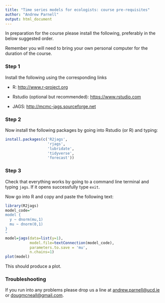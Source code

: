 ```yaml
---
title: "Time series models for ecologists: course pre-requisites"
author: "Andrew Parnell"
output: html_document
---
```


In preparation for the course please install the following, preferably in the below suggested order.

Remember you will need to bring your own personal computer for the duration of the course.

### Step 1

Install the following using the corresponding links

-	R: [http://www.r-project.org](http://www.r-project.org)

-	Rstudio (optional but recommended): [https://www.rstudio.com](https://www.rstudio.com)

-	JAGS: [http://mcmc-jags.sourceforge.net](http://sourceforge.net/projects/mcmc-jags/files/)

### Step 2

Now install the following packages by going into Rstudio (or R) and typing:
```r
install.packages(c('R2jags', 
                   'rjags', 
                   'lubridate', 
                   'tidyverse', 
                   'forecast'))
```

### Step 3

Check that everything works by going to a command line terminal and typing `jags`. If it opens successfully type `exit`. 

Now go into R and copy and paste the following text:
```r
library(R2jags)
model_code="
model {
  y ~ dnorm(mu,1)
  mu ~ dnorm(0,1)
}
"
model=jags(data=list(y=1),
           model.file=textConnection(model_code),
           parameters.to.save = 'mu',
           n.chains=1)
plot(model)
```
This should produce a plot.

### Troubleshooting

If you run into any problems please drop us a line at <andrew.parnell@ucd.ie> or <dougmcneall@gmail.com>.

